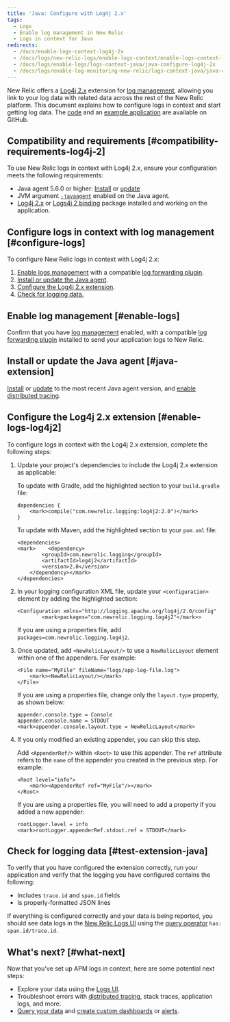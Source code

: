 ```yaml
---
title: 'Java: Configure with Log4j 2.x'
tags:
  - Logs
  - Enable log management in New Relic
  - Logs in context for Java
redirects:
  - /docs/enable-logs-context-log4j-2x
  - /docs/logs/new-relic-logs/enable-logs-context/enable-logs-context-log4j-2x
  - /docs/logs/enable-logs/logs-context-java/java-configure-log4j-2x
  - /docs/logs/enable-log-monitoring-new-relic/logs-context-java/java-configure-log4j-2x
---
```


New Relic offers a [Log4j 2.x](https://logging.apache.org/log4j/2.0/log4j-slf4j-impl/index.html) extension for [log management](https://docs.newrelic.com/docs/introduction-new-relic-logs), allowing you link to your log data with related data across the rest of the New Relic platform. This document explains how to configure logs in context and start getting log data. The [code](https://github.com/newrelic/java-log-extensions/tree/main/log4j2) and an [example application](https://github.com/newrelic/java-log-extensions/tree/main/examples/log4j2-app) are available on GitHub.

## Compatibility and requirements [#compatibility-requirements-log4j-2]

To use New Relic logs in context with Log4j 2.x, ensure your configuration meets the following requirements:

* Java agent 5.6.0 or higher: [Install](/docs/agents/java-agent/installation/install-java-agent) or [update](/docs/agents/java-agent/installation/update-java-agent)
* JVM argument [`-javaagent`](/docs/agents/java-agent/installation/include-java-agent-jvm-argument) enabled on the Java agent.
* [Log4j 2.x](https://logging.apache.org/log4j/2.x/index.html) or [Logs4j 2 binding](https://logging.apache.org/log4j/2.x/log4j-slf4j-impl/) package installed and working on the application.

## Configure logs in context with log management [#configure-logs]

To configure New Relic logs in context with Log4j 2.x:

1. [Enable logs management](/docs/introduction-new-relic-logs) with a compatible [log forwarding plugin](/docs/logs/enable-logs/enable-logs/enable-new-relic-logs#enable-logs).
2. [Install or update the Java agent](#java-extension).
3. [Configure the Log4j 2.x extension](#enable-logs-log4j2).
4. [Check for logging data.](#test-extension-java)

## Enable log management [#enable-logs]

Confirm that you have [log management](/docs/introduction-new-relic-logs) enabled, with a compatible [log forwarding plugin](/docs/logs/enable-logs/enable-logs/enable-new-relic-logs#enable-logs) installed to send your application logs to New Relic.

## Install or update the Java agent [#java-extension]

[Install](/docs/agents/java-agent/installation/install-java-agent) or [update](/docs/agents/java-agent/installation/update-java-agent) to the most recent Java agent version, and [enable distributed tracing](/docs/understand-dependencies/distributed-tracing/enable-configure/enable-distributed-tracing).

## Configure the Log4j 2.x extension [#enable-logs-log4j2]

To configure logs in context with the Log4j 2.x extension, complete the following steps:

1. Update your project's dependencies to include the Log4j 2.x extension as applicable:

   To update with Gradle, add the highlighted section to your `build.gradle` file:

   ```
   dependencies {
       <mark>compile("com.newrelic.logging:log4j2:2.0")</mark>
   }
   ```

   To update with Maven, add the highlighted section to your `pom.xml` file:

   ```
   <dependencies>
   <mark>    <dependency>
           <groupId>com.newrelic.logging</groupId>
           <artifactId>log4j2</artifactId>
           <version>2.0</version>
       </dependency></mark>
   </dependencies>
   ```
2. In your logging configuration XML file, update your `<configuration>` element by adding the highlighted section:

   ```
   <Configuration xmlns="http://logging.apache.org/log4j/2.0/config"
           <mark>packages="com.newrelic.logging.log4j2"</mark>>
   ```

   If you are using a properties file, add `packages=com.newrelic.logging.log4j2`.
3. Once updated, add `<NewRelicLayout/>` to use a `NewRelicLayout` element within one of the appenders. For example:

   ```
   <File name="MyFile" fileName="logs/app-log-file.log">
       <mark><NewRelicLayout/></mark>
   </File>
   ```

   If you are using a properties file, change only the `layout.type` property, as shown below:

   ```
   appender.console.type = Console
   appender.console.name = STDOUT
   <mark>appender.console.layout.type = NewRelicLayout</mark>
   ```
4. If you only modified an existing appender, you can skip this step.

   Add `<AppenderRef/>` within `<Root>` to use this appender. The `ref` attribute refers to the `name` of the appender you created in the previous step. For example:

   ```
   <Root level="info">
       <mark><AppenderRef ref="MyFile"/></mark>
   </Root>
   ```

   If you are using a properties file, you will need to add a property if you added a new appender:

   ```
   rootLogger.level = info
   <mark>rootLogger.appenderRef.stdout.ref = STDOUT</mark>​​​​​
   ```

## Check for logging data [#test-extension-java]

To verify that you have configured the extension correctly, run your application and verify that the logging you have configured contains the following:

* Includes `trace.id` and `span.id` fields
* Is properly-formatted JSON lines

If everything is configured correctly and your data is being reported, you should see data logs in the [New Relic Logs UI](https://one.newrelic.com/launcher/logger.log-launcher) using the [query operator](/docs/new-relic-logs-query-syntax) `has: span.id/trace.id`.

## What's next? [#what-next]

Now that you've set up APM logs in context, here are some potential next steps:

* Explore your data using the [Logs UI](/docs/explore-your-data-new-relic-logs-ui).
* Troubleshoot errors with [distributed tracing](/docs/understand-dependencies/distributed-tracing/get-started/introduction-distributed-tracing), stack traces, application logs, and more.
* [Query your data](/docs/using-new-relic/data/understand-data/query-new-relic-data) and [create custom dashboards](/docs/dashboards/new-relic-one-dashboards/get-started/introduction-new-relic-one-dashboards) or [alerts](/docs/alerts/new-relic-alerts/configuring-alert-policies/create-edit-or-find-alert-policy).
